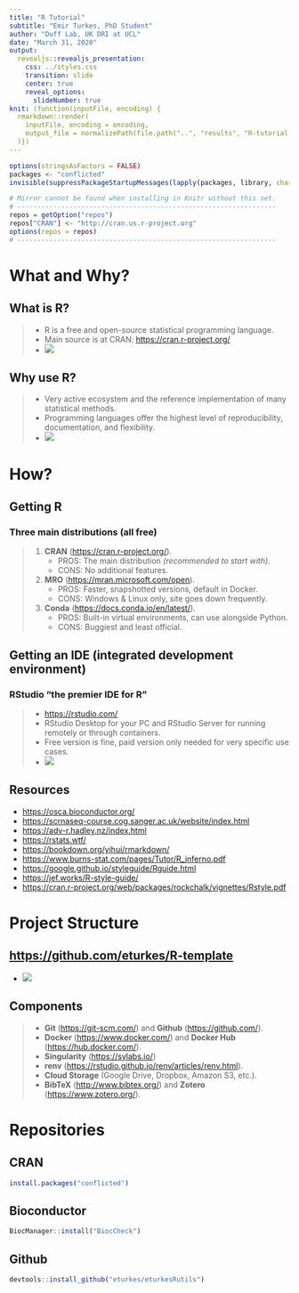 ```yaml
---
title: "R Tutorial"
subtitle: "Emir Turkes, PhD Student"
author: "Duff Lab, UK DRI at UCL"
date: "March 31, 2020"
output:
  revealjs::revealjs_presentation:
    css: ../styles.css
    transition: slide
    center: true
    reveal_options:
      slideNumber: true
knit: (function(inputFile, encoding) {
  rmarkdown::render(
    inputFile, encoding = encoding,
    output_file = normalizePath(file.path("..", "results", "R-tutorial.html"))
  )})
---
```


```r
options(stringsAsFactors = FALSE)
packages <- "conflicted"
invisible(suppressPackageStartupMessages(lapply(packages, library, character.only = TRUE)))

# Mirror cannot be found when installing in Knitr without this set.
# -----------------------------------------------------------------
repos = getOption("repos")
repos["CRAN"] <- "http://cran.us.r-project.org"
options(repos = repos)
# -----------------------------------------------------------------
```

# What and Why?

## What is R?
> - R is a free and open-source statistical programming language.
> - Main source is at CRAN: [https://cran.r-project.org/](https://cran.r-project.org/)
> - ![](../assets/images/Screenshot from 2020-03-30 18-52-15.png)

## Why use R?
> - Very active ecosystem and the reference implementation of many statistical methods.
> - Programming languages offer the highest level of reproducibility, documentation, and flexibility.
> - ![](../assets/images/Screenshot from 2020-03-30 20-15-00.png)

# How?

## Getting R
### Three main distributions (all free)
> 1. **CRAN** ([https://cran.r-project.org/](https://cran.r-project.org/)).
>    + PROS: The main distribution *(recommended to start with)*.
>    + CONS: No additional features.
> 2. **MRO** ([https://mran.microsoft.com/open](https://mran.microsoft.com/open)).
>    + PROS: Faster, snapshotted versions, default in Docker.
>    + CONS: Windows & Linux only, site goes down frequently.
> 3. **Conda** ([https://docs.conda.io/en/latest/](https://docs.conda.io/en/latest/)).
>    + PROS: Built-in virtual environments, can use alongside Python.
>    + CONS: Buggiest and least official.

## Getting an IDE (integrated development environment)
### RStudio "the premier IDE for R"
> - [https://rstudio.com/](https://rstudio.com/)
> - RStudio Desktop for your PC and RStudio Server for running remotely or through containers.
> - Free version is fine, paid version only needed for very specific use cases.
> - ![](../assets/images/rstudio.png)

## Resources
- [https://osca.bioconductor.org/](https://osca.bioconductor.org/)
- [https://scrnaseq-course.cog.sanger.ac.uk/website/index.html](https://scrnaseq-course.cog.sanger.ac.uk/website/index.html)
- [https://adv-r.hadley.nz/index.html](https://adv-r.hadley.nz/index.html)
- [https://rstats.wtf/](https://rstats.wtf/)
- [https://bookdown.org/yihui/rmarkdown/](https://bookdown.org/yihui/rmarkdown/)
- [https://www.burns-stat.com/pages/Tutor/R_inferno.pdf](https://www.burns-stat.com/pages/Tutor/R_inferno.pdf)
- [https://google.github.io/styleguide/Rguide.html](https://google.github.io/styleguide/Rguide.html)
- [https://jef.works/R-style-guide/](https://jef.works/R-style-guide/)
- [https://cran.r-project.org/web/packages/rockchalk/vignettes/Rstyle.pdf](https://cran.r-project.org/web/packages/rockchalk/vignettes/Rstyle.pdf)

# Project Structure
## [https://github.com/eturkes/R-template](https://github.com/eturkes/R-template)
- ![](../assets/images/Screenshot from 2020-03-31 07-54-27.png)

## Components
> - **Git** ([https://git-scm.com/](https://git-scm.com/)) and **Github** ([https://github.com/](https://github.com/)).
> - **Docker** ([https://www.docker.com/](https://www.docker.com/)) and **Docker Hub** ([https://hub.docker.com/](https://hub.docker.com/)).
> - **Singularity** ([https://sylabs.io/](https://sylabs.io/))
> - **renv** ([https://rstudio.github.io/renv/articles/renv.html](https://rstudio.github.io/renv/articles/renv.html)).
> - **Cloud Storage** (Google Drive, Dropbox, Amazon S3, etc.).
> - **BibTeX** ([http://www.bibtex.org/](http://www.bibtex.org/)) and **Zotero** ([https://www.zotero.org/](https://www.zotero.org/)).

# Repositories
## CRAN
```r
install.packages("conflicted")
```

## Bioconductor
```r
BiocManager::install("BiocCheck")
```

## Github
```r
devtools::install_github("eturkes/eturkesRutils")
```
